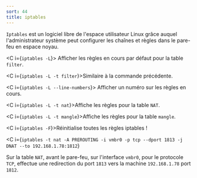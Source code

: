 ```yaml
---
sort: 44
title: iptables
---
```


`Iptables` est un logiciel libre de l'espace utilisateur Linux grâce auquel l'administrateur système peut configurer les chaînes et règles dans le pare-feu en espace noyau.

<C i={`iptables -L`}>
  Afficher les règles en cours par défaut pour la table `filter`.
</C>

<C i={`iptables -L -t filter`}>Similaire à la commande précédente.</C>

<C i={`iptables -L --line-numbers`}>
  Afficher un numéro sur les règles en cours.
</C>

<C i={`iptables -L -t nat`}>Affiche les règles pour la table `NAT`.</C>

<C i={`iptables -L -t mangle`}>Affiche les règles pour la table `mangle`.</C>

<C i={`iptables -F`}>Réinitialise toutes les règles iptables !</C>

<C
  i={`iptables -t nat -A PREROUTING -i vmbr0 -p tcp --dport 1813 -j DNAT --to 192.168.1.78:1812`}
>
  Sur la table `NAT`, avant le pare-feu, sur l'interface `vmbr0`, pour le
  protocole `TCP`, effectue une redirection du port `1813` vers la machine
  `192.168.1.78` port `1812`.
</C>
